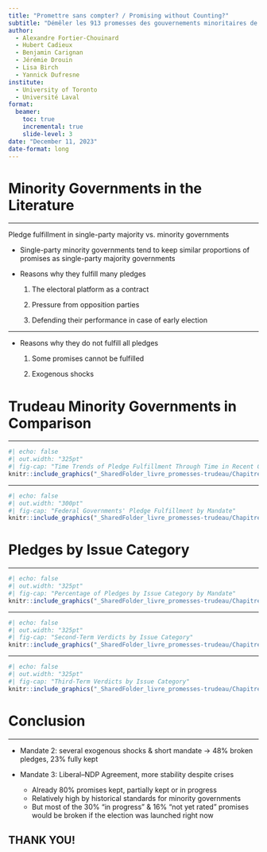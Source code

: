 ```yaml
---
title: "Promettre sans compter? / Promising without Counting?"
subtitle: "Démêler les 913 promesses des gouvernements minoritaires de Justin Trudeau / Untangling the 913 Promises of Justin Trudeau's Minority Governments"
author:
  - Alexandre Fortier-Chouinard
  - Hubert Cadieux
  - Benjamin Carignan
  - Jérémie Drouin
  - Lisa Birch
  - Yannick Dufresne
institute:
  - University of Toronto
  - Université Laval
format:
  beamer:
    toc: true
    incremental: true
    slide-level: 3
date: "December 11, 2023"
date-format: long
---
```

# Minority Governments in the Literature

----

Pledge fulfillment in single-party majority vs. minority governments

- Single-party minority governments tend to keep similar proportions of promises as single-party majority governments<!-- for the same time frame-->

- Reasons why they fulfill many pledges

  1. The electoral platform as a contract

  2. Pressure from opposition parties

  3. Defending their performance in case of early election

----

- Reasons why they do not fulfill all pledges

  1. Some promises cannot be fulfilled

  2. Exogenous shocks

<!--
Présentation surtout descriptive et comparative aujourd'hui, pour établir les bases
-->

# Trudeau Minority Governments in Comparison

----

```r
#| echo: false
#| out.width: "325pt"
#| fig-cap: "Time Trends of Pledge Fulfillment Through Time in Recent Canadian Minority Governments"
knitr::include_graphics("_SharedFolder_livre_promesses-trudeau/Chapitre 1/graphs/progression_mandats_minoritaires_EN_pres.png")
```
<!--
Durant le mandat de 2019-2021, le taux de réalisation des promesses électorales et a été relativement faible comparativement aux autres mandats minoritaires étudiés

Le mandat a connu un démarrage particulièrement lent

accélération dans l'accomplissement des engagements en raison du dépôt du Budget 2021-2022

Il est pertinent de noter trois événements significatifs survenus au début du mandat, chacun ayant potentiellement influencé la capacité du gouvernement à honorer ses promesses : l'avion civil ukrainien abattu en Iran, les blocus autochtones anti-gazoduc et le début de la pandémie mondiale de la COVID-19

Malgré ces perturbations, la fin du mandat a été marquée par une progression notable, avec un taux d'accomplissement des promesses qui s'est élevé jusqu’à 51 %, se rapprochant ainsi des performances observées pendant les mandats de Higgs et de Marois (mais inférieures à l'habitude)

Le mandat de 2021 à aujourd'hui démontre une tendance initiale similaire à celle des mandats précédents de Higgs et de Marois, avec une croissance stable des promesses réalisées. Cependant, entre le 250e et le 300e jour, cette progression a légèrement ralenti. Néanmoins, entre le 400e et le 500e jour, un rattrapage significatif a été observé, et le mandat a non seulement comblé le retard mais a également surpassé les autres, atteignant un taux de 80 % de promesses tenues en partie ou en voie

Le déclenchement de la guerre en Ukraine pourrait laisser supposer un impact sur la gestion du mandat, mais les données indiquent une augmentation drastique de l'accomplissement des promesses peu de temps après cet événement
-->

----

```r
#| echo: false
#| out.width: "300pt"
#| fig-cap: "Federal Governments' Pledge Fulfillment by Mandate"
knitr::include_graphics("_SharedFolder_livre_promesses-trudeau/Chapitre 1/graphs/VerdictsParMandat-EN.png")
```
<!--
beaucoup de promesses 3 derniers mandats. 570 au départ avant tri. Promesses pour Premières Nations, promesses pour Inuits, promesses pour Métis

Excluant le mandat actuel, depuis 1993, pour le mandat moyen, 55,8 % des promesses ont été réalisées, 13,8 % ont été partiellement réalisées et 30,3 % ont été rompues

Les gouvernements canadiens tendent donc à réaliser davantage de promesses que celles qu’ils rompent, et un peu plus que d'autres pays (68 % Canada selon Thomson et al. 2017)

Les gouvernements minoritaires canadiens semblent également réaliser moins de promesses que les gouvernements majoritaires (Chrétien exception). Sans doute en bonne partie à cause de leur durée

% de promesses réalisées par mandat : score le plus élevé = Harper 2011-2015. % de promesses rompues par mandat = le + faible pour Trudeau I

Beaucoup de promesses partiellement réalisées. Promesses au moins 2 fois + longues, avec beaucoup de clauses. Beaucoup de mentions de collaboration avec provinces et peuples autochtones

Exemple : CELIAPP: 3.06.29 - « Permettre aux Canadiens âgés de moins de 40 ans d’ouvrir un Régime enregistré d’épargne-propriété (REEP) d’au plus 40 000 $. Les cotisations versées dans ce régime sont comptabilisées au titre de la limite des cotisations au REER d’une personne et sont déduites de son revenu. Les fonds peuvent aussi être transférés d’un REER personnel. Tous les fonds versés dans le REEP peuvent être retirés en franchise d’impôt pour acheter une première propriété et n’ont pas à être remboursés. Au moins 50 % des fonds retirés du REEP devront être investis pour au moins quatre ans, et aucun fonds ne pourra être retiré dans l’année suivant celle où ils ont été versés. Le REEP entrera en vigueur en juillet 2022. »

(1 création de programme, 2 détails du programme, 3 date d'entrée en vigueur... Parfois aussi financement + création de programme)
-->

# Pledges by Issue Category

----

```r
#| echo: false
#| out.width: "325pt"
#| fig-cap: "Percentage of Pledges by Issue Category by Mandate"
knitr::include_graphics("_SharedFolder_livre_promesses-trudeau/Chapitre 1/graphs/pourcentage_mandat2_3ENG.png")
```

----

```r
#| echo: false
#| out.width: "325pt"
#| fig-cap: "Second-Term Verdicts by Issue Category"
knitr::include_graphics("_SharedFolder_livre_promesses-trudeau/Chapitre 1/graphs/mandat2ENG_plot.png")
```

----

```r
#| echo: false
#| out.width: "325pt"
#| fig-cap: "Third-Term Verdicts by Issue Category"
knitr::include_graphics("_SharedFolder_livre_promesses-trudeau/Chapitre 1/graphs/mandat3ENG_plot.png")
```
<!--
Aucune en gouv et démocratie

Aucune en identité et nationalisme
-->

# Conclusion

----

- Mandate 2: several exogenous shocks & short mandate -> 48% broken pledges, 23% fully kept

- Mandate 3: Liberal--NDP Agreement, more stability despite crises
  - Already 80% promises kept, partially kept or in progress
  - Relatively high by historical standards for minority governments
  - But most of the 30% "in progress" & 16% "not yet rated" promises would be broken if the election was launched right now

<!--
Convoi de la liberté, Ukraine, inflation, logement, Israel

moins rapide que Trudeau I: 84,4% vs 80,2 réalisées (56,4% vs 32%) ou partiellement (24,4% vs 18,1%) ou en voie (3,7% vs 30%), à ce moment du mandat. 5% vs 3,4% rompues

moins rapide que Harper III: 57,3% vs 80,2 réalisées (53,8% vs 32%) ou partiellement ou en voie (3,5% vs 48,1%), à ce moment du mandat. 2,8% vs 3,4% rompues
-->

## THANK YOU!
